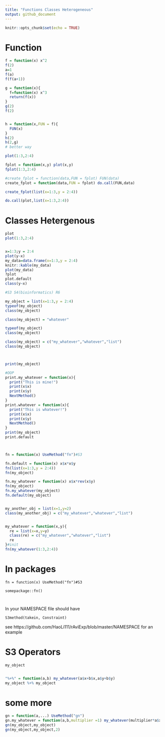 ---
title: "Functions Classes Heterogeneous"
output: github_document
---

```{r setup, include=FALSE}
knitr::opts_chunk$set(echo = TRUE)
```


# Function

```{r}
f = function(x) x^2
f(2)
a=1
f(a)
f(f(a+1))

g = function(x){
  f=function(x) x^3
  return(f(x))
}
g(2)
f(2)


h = function(x,FUN = f){
  FUN(x)
}
h(2)
h(2,g)
# better way

plot(1:3,2:4)

fplot = function(x,y) plot(x,y)
fplot(1:3,2:4)

#create_fplot = function(data,FUN = fplot) FUN(data)
create_fplot = function(data,FUN = fplot) do.call(FUN,data)

create_fplot(list(x=1:3,y = 2:4))

do.call(plot,list(x=1:3,2:4))

```


# Classes Hetergenous

```{r}
plot
plot(1:3,2:4)


x=1:3;y = 2:4
plot(y~x)
my_data=data.frame(x=1:3,y = 2:4)
knitr::kable(my_data)
plot(my_data)
?plot
plot.default
class(y~x)

#S3 S4(bioinformatics) R6

my_object = list(x=1:3,y = 2:4)
typeof(my_object)
class(my_object)

class(my_object) = "whatever"

typeof(my_object)
class(my_object)

class(my_object) = c("my_whatever","whatever","list")
class(my_object)



print(my_object)

#OOP
print.my_whatever = function(x){
  print("This is mine!")
  print(x$x)
  print(x$y)
  NextMethod()
}
print.whatever = function(x){
  print("This is whatever!")
  print(x$x)
  print(x$y)
  NextMethod()
}
print(my_object)
print.default



fn = function(x) UseMethod("fn")#S3

fn.default = function(x) x$x*x$y
fn(list(x=1:3,y = 2:4))
fn(my_object)

fn.my_whatever = function(x) x$x*rev(x$y)
fn(my_object)
fn.my_whatever(my_object)
fn.default(my_object)


my_another_obj = list(x=1,y=2)
class(my_another_obj) = c("my_whatever","whatever","list")


my_whatever = function(x,y){
  re = list(x=x,y=y)
  class(re) = c("my_whatever","whatever","list")
  re
}#init
fn(my_whatever(1:3,2:4))

```


# In packages


```
fn = function(x) UseMethod("fn")#S3

somepackage::fn()



```

In your NAMESPACE file
should have

```
S3method(takein, Constraint)
```
see https://github.com/HaoLi111/rAviExp/blob/master/NAMESPACE
for an example


# S3 Operators

```{r}

my_object


"%+%" = function(a,b) my_whatever(a$x+b$x,a$y+b$y)
my_object %+% my_object
```

# some more 


```{r}
gn = function(a,...) UseMethod("gn")
gn.my_whatever = function(a,b,multiplier =1) my_whatever(multiplier*a$x+multiplier*b$x,multiplier*a$y+multiplier*b$y)
gn(my_object,my_object)
gn(my_object,my_object,2)
```










